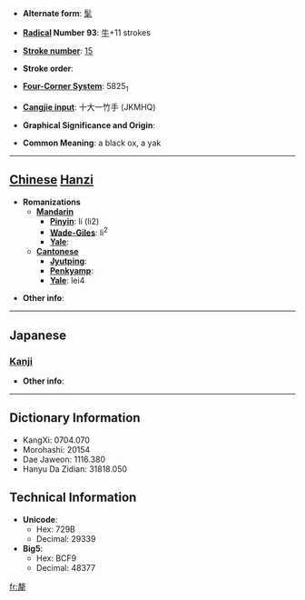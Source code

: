 * '''Alternate form''': [[髦]]

* '''[[Wiktionary:Chinese radical index| Radical]] Number 93''': [[Wiktionary:Chinese radical index 牛|牛]]+11 strokes

* '''[[Wiktionary:Chinese total strokes index|Stroke number]]''': [[Wiktionary:Chinese total strokes index 15|15]]

* '''Stroke order''': 

* '''[[Wiktionary:Chinese four corner index|Four-Corner System]]''': 5825<sub>1</sub>

* '''[[Wiktionary:Chinese Cangjie index|Cangjie input]]''': 十大一竹手 (JKMHQ)

* '''Graphical Significance and Origin''': 

* '''Common Meaning''': a black ox, a yak

----

== [[Chinese]] [[Hanzi]] ==

* '''Romanizations'''
** '''[[Mandarin]]'''
*** '''[[Pinyin]]''': lí (li2)
*** '''[[Wade-Giles]]''': li<sup>2</sup>
*** '''[[Yale]]''': 
** '''[[Cantonese]]'''
*** '''[[Jyutping]]''':
*** '''[[Penkyamp]]''': 
*** '''[[Yale]]''': lei4

* '''Other info''': 

----

==Japanese==
===[[Kanji]]===
{{kanji|on readings=[[ぼう]] (bō), [[みょう]] (myō), [[もう]] (mō), [[り]] (ri)
|kun readings=[[からうし]] (karaushi), [[やく]] (yaku)
}}

* '''Other info''':  

----

== Dictionary Information ==

* KangXi: 0704.070
* Morohashi: 20154
* Dae Jaweon: 1116.380
* Hanyu Da Zidian: 31818.050

== Technical Information ==

* '''Unicode''':
** Hex: 729B
** Decimal: 29339
* '''Big5''':
** Hex: BCF9
** Decimal: 48377

[[fr:犛]]